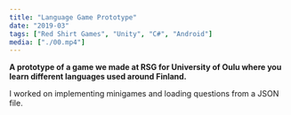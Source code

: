 ```yaml
---
title: "Language Game Prototype"
date: "2019-03"
tags: ["Red Shirt Games", "Unity", "C#", "Android"]
media: ["./00.mp4"]
---
```


**A prototype of a game we made at RSG for University of Oulu where you learn different languages used around Finland.**

I worked on implementing minigames and loading questions from a JSON file.